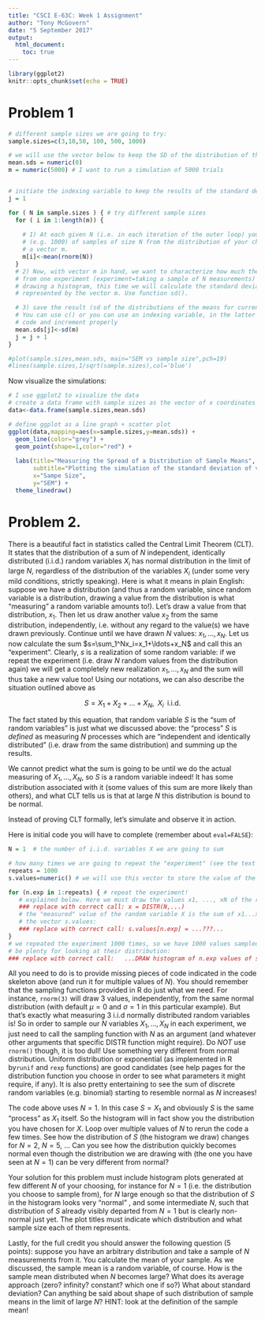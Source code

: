```yaml
---
title: "CSCI E-63C: Week 1 Assignment"
author: "Tony McGovern"
date: "5 September 2017"
output:
  html_document:
    toc: true
---
```


```r
library(ggplot2)
knitr::opts_chunk$set(echo = TRUE)
```

# Problem 1

```r
# different sample sizes we are going to try:
sample.sizes=c(3,10,50, 100, 500, 1000)

# we will use the vector below to keep the SD of the distribution of the means at each given sample size
mean.sds = numeric(0) 
m = numeric(5000) # I want to run a simulation of 5000 trials


# initiate the indexing variable to keep the results of the standard deviation of the distributions of means of a sample size N
j = 1

for ( N in sample.sizes ) { # try different sample sizes
  for ( i in 1:length(m)) {
      
    # 1) At each given N (i.e. in each iteration of the outer loop) you have to draw large number 
    # (e.g. 1000) of samples of size N from the distribution of your choice (e.g. normal, uniform, exponential, ...), calculate the mean of each of those samples and save them all into
    # a vector m.
    m[i]<-mean(rnorm(N))
  }
  # 2) Now, with vector m in hand, we want to characterize how much the sample mean fluctuates
  # from one experiment (experiment=taking a sample of N measurements) to the next. Instead of just
  # drawing a histogram, this time we will calculate the standard deviation of the distribution
  # represented by the vector m. Use function sd().

  # 3) save the result (sd of the distributions of the means for current N) into the vector means.sds.
  # You can use c() or you can use an indexing variable, in the latter case you will need to add it to the
  # code and increment properly
  mean.sds[j]<-sd(m)
  j = j + 1
}

#plot(sample.sizes,mean.sds, main="SEM vs sample size",pch=19)
#lines(sample.sizes,1/sqrt(sample.sizes),col='blue')

```

Now visualize the simulations:
```r

# I use ggplot2 to visualize the data
# create a data frame with sample sizes as the vector of x coordinates and the standard deviations of the distribution of the sample means as a the vector of y coordinates
data<-data.frame(sample.sizes,mean.sds)

# define ggplot as a line graph + scatter plot
ggplot(data,mapping=aes(x=sample.sizes,y=mean.sds)) + 
  geom_line(color="grey") + 
  geom_point(shape=1,color="red") +
  
  labs(title="Measuring the Spread of a Distribution of Sample Means",
       subtitle="Plotting the simulation of the standard deviation of various sample sizes",
       x="Sampe Size",
       y="SEM") + 
  theme_linedraw()

```

# Problem 2.

There is a beautiful fact in statistics called the Central Limit Theorem (CLT). It states that the distribution of a sum of $N$ independent, identically distributed (i.i.d.) random variables $X_i$ has normal distribution in the limit of large $N$, regardless of the distribution of the variables $X_i$ (under some very mild conditions, strictly speaking). Here is what it means in plain English: suppose we have a distribution (and thus a random variable, since random variable is a distribution, drawing a value from the distribution is what "measuring" a random variable amounts to!). Let's draw a value from that distribution, $x_1$. Then let us draw another value $x_2$ from the same distribution, independently, i.e. without any regard to the value(s) we have drawn previously. Continue until we have drawn $N$ values: $x_1, \ldots, x_N$. Let us now calculate the sum $s=\sum_1^Nx_i=x_1+\ldots+x_N$ and call this an "experiment". Clearly, $s$ is a realization of some random variable: if we repeat the experiment (i.e. draw $N$ random values from the distribution again) we will get a completely new realization $x_1, \ldots, x_N$ and the sum will thus take a new value too! Using our notations, we can also describe the situation outlined above as

$$S=X_1+X_2+\ldots+X_N, \;\; X_i \;\; \text{i.i.d.}$$

The fact stated by this equation, that random variable $S$ is the "sum of random variables" is just what we discussed above: the "process" $S$ is *defined* as measuring $N$ processes which are "independent and identically distributed" (i.e. draw from the same distribution) and summing up the results.

We cannot predict what the sum is going to be until we do the actual measuring of $X_1, \ldots, X_N$, so $S$ is a random variable indeed! It has some distribution associated with it (some values of this sum are more likely than others), and what CLT tells us is that at large $N$ this distribution is bound to be normal.

Instead of proving CLT formally, let's simulate and observe it in action.

Here is initial code you will have to complete (remember about `eval=FALSE`):

```r
N = 1  # the number of i.i.d. variables X we are going to sum

# how many times we are going to repeat the "experiment" (see the text above for what we call an experiment):
repeats = 1000 
s.values=numeric() # we will use this vector to store the value of the sum in each experiment

for (n.exp in 1:repeats) { # repeat the experiment!
   # explained below. Here we must draw the values x1, ..., xN of the random variables we are going to sum up:
   ### replace with correct call: x = DISTR(N,...) 
   # the "measured" value of the random variable X is the sum of x1...xN, calculate it and save into 
   # the vector s.values:
   ### replace with correct call: s.values[n.exp] = ...???...
}
# we repeated the experiment 1000 times, so we have 1000 values sampled from the process S and that should
# be plenty for looking at their distribution:
### replace with correct call:   ...DRAW histogram of n.exp values of s.values...
```

All you need to do is to provide missing pieces of code indicated in the code skeleton above (and run it for multiple values of $N$). You should remember that the sampling functions provided in R do just what we need. For instance, `rnorm(3)` will draw 3 values, independently, from the same normal distribution (with default $\mu=0$ and $\sigma=1$ in this particular example). But that's exactly what measuring 3 i.i.d normally distributed random variables is! So in order to sample our $N$ variables $X_1,\ldots,X_N$ in each experiment, we just need to call the sampling function with $N$ as an argument (and whatever other arguments that specific DISTR function might require). Do *NOT* use `rnorm()` though, it is too dull! Use something very different from normal distribution. Uniform distribution or exponential (as implemented in R by`runif` and `rexp` functions) are good candidates (see help pages for the distribution function you choose in order to see what parameters it might require, if any).  It is also pretty entertaining to see the sum of discrete random variables (e.g. binomial) starting to resemble normal as $N$ increases!

The code above uses $N=1$. In this case $S=X_1$ and obviously $S$ is the same "process" as $X_1$ itself. So the histogram will in fact show you the distribution you have chosen for $X$. Loop over multiple values of $N$ to rerun the code a few times. See how the distribution of $S$ (the histogram we draw) changes for $N=2$, $N=5$, ... Can you see how the distribution quickly becomes normal even though the distribution we are drawing with (the one you have seen at $N=1$) can be very different from normal?

Your solution for this problem must include histogram plots generated at few different $N$ of your choosing, for instance for $N=1$ (i.e. the distribution you choose to sample from), for $N$ large enough so that the distribution of $S$ in the histogram looks very "normal" , and some intermediate $N$, such that distribution of $S$ already visibly departed from $N=1$ but is clearly non-normal just yet.  The plot titles must indicate which distribution and what sample size each of them represents.

Lastly, for the full credit you should answer the following question (5 points): suppose you have an arbitrary distribution and take a sample of $N$ measurements from it. You calculate the mean of your sample. As we discussed, the sample mean is a random variable, of course. How is the sample mean distributed when $N$ becomes large?  What does its average approach (zero? infinity? constant? which one if so?)  What about standard deviation?  Can anything be said about shape of such distribution of sample means in the limit of large $N$?  HINT: look at the definition of the sample mean!


